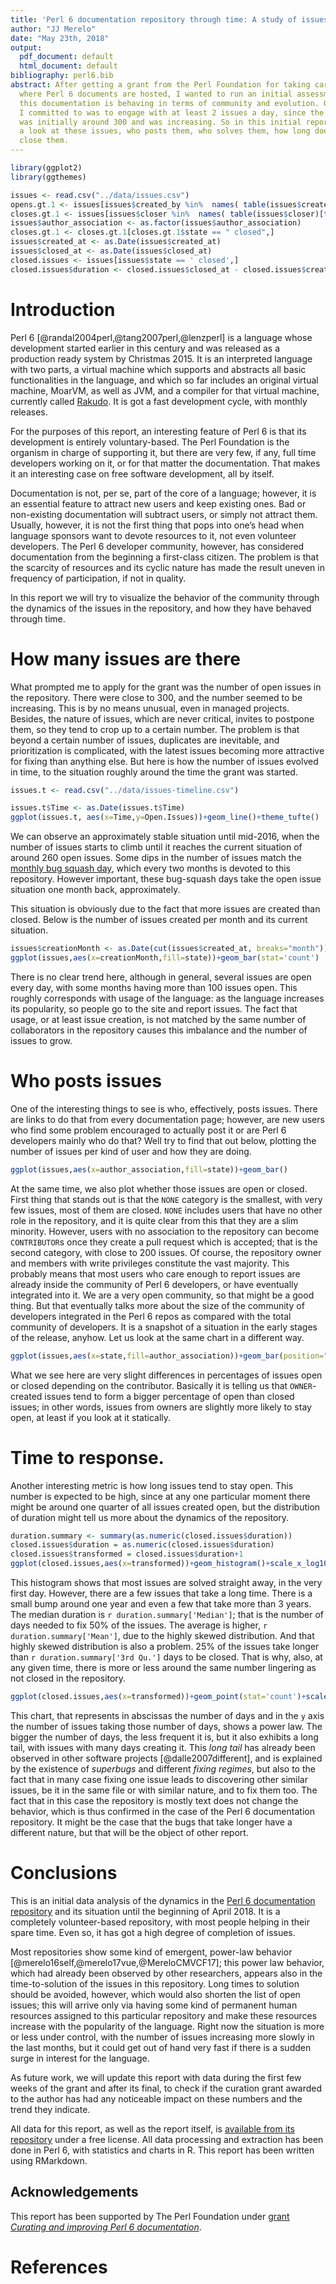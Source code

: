 ```yaml
---
title: 'Perl 6 documentation repository through time: A study of issues'
author: "JJ Merelo"
date: "May 23th, 2018"
output:
  pdf_document: default
  html_document: default
bibliography: perl6.bib
abstract: After getting a grant from the Perl Foundation for taking care of the repository
  where Perl 6 documents are hosted, I wanted to run an initial assessment of how
  this documentation is behaving in terms of community and evolution. One of the compromises
  I committed to was to engage with at least 2 issues a day, since the number of issues
  was initially around 300 and was increasing. So in this initial report I will take
  a look at these issues, who posts them, who solves them, how long does it take to
  close them.
---
```


```r
library(ggplot2)
library(ggthemes)

issues <- read.csv("../data/issues.csv")
opens.gt.1 <- issues[issues$created_by %in%  names( table(issues$created_by)[table(issues$created_by) > 1]),]
closes.gt.1 <- issues[issues$closer %in%  names( table(issues$closer)[table(issues$closer) > 1]),]
issues$author_association <- as.factor(issues$author_association)
closes.gt.1 <- closes.gt.1[closes.gt.1$state == " closed",]
issues$created_at <- as.Date(issues$created_at)
issues$closed_at <- as.Date(issues$closed_at)
closed.issues <- issues[issues$state == ' closed',]
closed.issues$duration <- closed.issues$closed_at - closed.issues$created_at

```

# Introduction

Perl 6  [@randal2004perl,@tang2007perl,@lenzperl] is a language whose development started earlier in this century and was released as a production ready system by Christmas 2015. It is an interpreted language with two parts, a virtual machine which supports and abstracts all basic functionalities in the language, and which so far includes an original virtual machine, MoarVM, as well as JVM, and a compiler for that virtual machine, currently called [Rakudo](https://rakudo.org). It is got a fast development cycle, with monthly releases.

For the purposes of this report, an interesting feature of Perl 6 is that its development is entirely voluntary-based. The Perl Foundation is the organism in charge of supporting it, but there are very few, if any, full time developers working on it, or for that matter the documentation. That makes it an interesting case on free software development, all by itself.

Documentation is not, per se, part of the core of a language; however, it is an essential feature to attract new users and keep existing ones. Bad or non-existing documentation will subtract users, or simply not attract them. Usually, however, it is not the first thing that pops into one's head when language sponsors want to devote resources to it, not even volunteer developers. The Perl 6 developer community, however, has considered documentation from the beginning a first-class citizen. The problem is that the scarcity of resources and its cyclic nature has made the result uneven in frequency of participation, if not in quality.

In this report we will try to visualize the behavior of the community through the dynamics of the issues in the repository, and how they have behaved through time. 

# How many issues are there

What prompted me to apply for the grant was the number of open issues in the repository. There were close to 300, and the number seemed to be increasing. This is by no means unusual, even in managed projects. Besides, the nature of issues, which are never critical, invites to postpone them, so they tend to crop up to a certain number. The problem is that beyond a certain number of issues, duplicates are inevitable, and prioritization is complicated, with the latest issues becoming more attractive for fixing than anything else. But here is how the number of issues evolved in time, to the situation roughly around the time the grant was started.

```r
issues.t <- read.csv("../data/issues-timeline.csv")

issues.t$Time <- as.Date(issues.t$Time)
ggplot(issues.t, aes(x=Time,y=Open.Issues))+geom_line()+theme_tufte()
``` 

We can observe an approximately stable situation until mid-2016, when the number of issues starts to climb until it reaches the current situation of around 260 open issues. Some dips in the number of issues match the [monthly bug squash day](https://github.com/rakudo/rakudo/wiki/Monthly-Bug-Squash-Day), which every two months is devoted to this repository. However important, these bug-squash days take the open issue situation one month back, approximately. 

This situation is obviously due to the fact that more issues are created than closed. Below is the number of issues created per month and its current situation.

```r
issues$creationMonth <- as.Date(cut(issues$created_at, breaks="month"))
ggplot(issues,aes(x=creationMonth,fill=state))+geom_bar(stat='count')
``` 

There is no clear trend here, although in general, several issues are open every day, with some months having more than 100 issues open. This roughly corresponds with usage of the language: as the language increases its popularity, so people go to the site and report issues. The fact that usage, or at least issue creation, is not matched by the same number of collaborators in the repository causes this imbalance and the number of issues to grow.

# Who posts issues

One of the interesting things to see is who, effectively, posts issues. There are links to do that from every documentation page; however, are new users who find some problem encouraged to actually post it or are Perl 6 developers mainly who do that?
Well try to find that out below, plotting the number of issues per kind of user and how they are doing. 

```r
ggplot(issues,aes(x=author_association,fill=state))+geom_bar() 
``` 
At the same time, we also plot whether those issues are open or closed. First thing that stands out is that the `NONE` category is the smallest, with very few issues, most of them are closed. `NONE` includes users that have no other role in the repository, and it is quite clear from this that they are a slim minority. However, users with no association to the repository can become `CONTRIBUTOR`s once they create a pull request which is accepted; that is the second category, with close to 200 issues. Of course, the repository owner and members with write privileges constitute the vast majority. 
This probably means that most users who care enough to report issues are already inside the community of Perl 6 developers, or have eventually integrated into it. We are a very open community, so that might be a good thing. But that eventually talks more about the size of the community of developers integrated in the Perl 6 repos as compared with the total community of developers. It is a snapshot of a situation in the early stages of the release, anyhow. 
Let us look at the same chart in a different way. 
```r
ggplot(issues,aes(x=state,fill=author_association))+geom_bar(position="fill") 
``` 
What we see here are very slight differences in percentages of issues open or closed depending on the contributor. Basically it is telling us that `OWNER`-created issues tend to form a bigger percentage of open than closed issues; in other words, issues from owners are slightly more likely to stay open, at least if you look at it statically.

# Time to response.

Another interesting metric is how long issues tend to stay open. This number is expected to be high, since at any one particular moment there might be around one quarter of all issues created open, but the distribution of duration might tell us more about the dynamics of the repository.
```r
duration.summary <- summary(as.numeric(closed.issues$duration))
closed.issues$duration = as.numeric(closed.issues$duration)
closed.issues$transformed = closed.issues$duration+1
ggplot(closed.issues,aes(x=transformed))+geom_histogram()+scale_x_log10()
``` 
This histogram shows that most issues are solved straight away, in the very first day. However, there are a few issues that take a long time. There is a small bump around one year and even a few that take more than 3 years. The median duration is `r duration.summary['Median']`; that is the number of days needed to fix 50% of the issues. The average is higher, `r duration.summary['Mean']`, due to the highly skewed distribution. And that highly skewed distribution is also a problem. 25% of the issues take longer than `r duration.summary['3rd Qu.']` days to be closed. That is why, also, at any given time, there is more or less around the same number lingering as not closed in the repository.
```r
ggplot(closed.issues,aes(x=transformed))+geom_point(stat='count')+scale_x_log10()+scale_y_log10()
``` 
This chart, that represents in abscissas the number of days and in the `y` axis the number of issues taking those number of days, shows a power law. The bigger the number of days, the less frequent it is, but it also exhibits a long tail, with issues with many days creating it. This *long tail* has already been observed in other software projects [@dalle2007different], and is explained by the existence of *superbugs* and different *fixing regimes*, but also to the fact that in many case fixing one issue leads to discovering other similar issues, be it in the same file or with similar nature, and to fix them too. The fact that in this case the repository is mostly text does not change the behavior, which is thus confirmed in the case of the Perl 6 documentation repository. It might be the case that the bugs that take longer have a different nature, but that will be the object of other report. 

# Conclusions

This is an initial data analysis of the dynamics in the [Perl 6 documentation repository](https://github.com/perl6/doc) and its situation until the beginning of April 2018. It is a completely volunteer-based repository, with most people helping in their spare time. Even so, it has got a high degree of completion of issues. 

Most repositories show some kind of emergent, power-law behavior [@merelo16self,@merelo17vue,@MereloCMVCF17]; this power law behavior, which had already been observed by other researchers, appears also in the time-to-solution of the issues in this repository. Long times to solution should be avoided, however, which would also shorten the list of open issues; this will arrive only via having some kind of permanent human resources assigned to this particular repository and make these resources increase with the popularity of the language. Right now the situation is more or less under control, with the number of issues increasing more slowly in the last months, but it could get out of hand very fast if there is a sudden surge in interest for the language. 

As future work, we will update this report with data during the first few weeks of the grant and after its final, to check if the curation grant awarded to the author has had any noticeable impact on these numbers and the trend they indicate. 

All data for this report, as well as the report itself, is [available from its repository](https://github.com/JJ/TPF-grant) under a free license. All data processing and extraction has been done in Perl 6, with statistics and charts in R. This report has been written using RMarkdown.

## Acknowledgements

This report has been supported by The Perl Foundation under [grant *Curating and improving Perl 6 documentation*](http://news.perlfoundation.org/2018/02/grant-proposal-curating-and-im.html). 

# References
